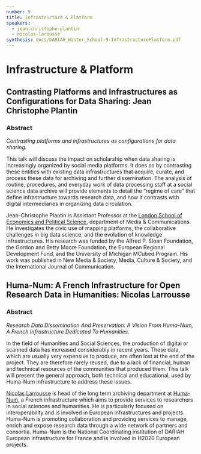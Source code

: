 ```yaml
---
number: 9
title: Infrastructure & Platform
speakers:
  - jean-christophe-plantin
  - nicolas-larousse
synthesis: docs/DARIAH_Winter_School-9-InfrastructurePlatform.pdf
---
```


# Infrastructure & Platform

## Contrasting Platforms and Infrastructures as Configurations for Data Sharing: Jean Christophe Plantin

### Abstract

_Contrasting platforms and infrastructures as configurations for data sharing._

This talk will discuss the impact on scholarship when data sharing is increasingly organized by social media platforms. It does so by contrasting these entities with existing data infrastructures that acquire, curate, and process these data for archiving and further dissemination. The analysis of routine, procedures, and everyday work of data processing staff at a social science data archive will provide elements to detail the “regime of care” that define infrastructure towards research data, and how it contrasts with digital intermediaries in organizing data circulation.

<Download download="docs/9.1-Plantin.pdf" />

<Speakers>

<Speaker speaker="jean-christophe-plantin">

Jean-Christophe Plantin is Assistant Professor at the [London School of Economics and Political Science](http://www.lse.ac.uk/media@lse/WhosWho/AcademicStaff/JC-Plantin.aspx), department of Media &amp; Communications. He investigates the civic use of mapping platforms, the collaborative challenges in big data science, and the evolution of knowledge infrastructures. His research was funded by the Alfred P. Sloan Foundation, the Gordon and Betty Moore Foundation, the European Regional Development Fund, and the University of Michigan MCubed Program. His work was published in New Media &amp; Society, Media, Culture &amp; Society, and the International Journal of Communication.

</Speaker>

</Speakers>

## Huma-Num: A French Infrastructure for Open Research Data in Humanities: Nicolas Larrousse

### Abstract

_Research Data Dissemination And Preservation: A Vision From Huma-Num, A French Infrastructure Dedicated To Humanities._

In the field of Humanities and Social Sciences, the production of digital or scanned data has increased considerably in recent years. These data, which are usually very expensive to produce, are often lost at the end of the project. They are therefore rarely reused, due to a lack of financial, human and technical resources of the communities that produced them. This talk will present the general approach, both technical and educational, used by Huma-Num infrastructure to address these issues.

<Download download="docs/9.2-Larrousse.pdf" />

<Speakers>

<Speaker speaker="nicolas-larousse">

[Nicolas Larrousse](http://www.huma-num.fr/personne/nicolas-larrousse) is head of the long term archiving department at [Huma-Num](http://www.huma-num.fr/), a French infrastructure which aims to provide services to researchers in social sciences and humanities. He is particularly focused on interoperability and is involved in European infrastructures and projects. Huma-Num is promoting collaboration and providing services to manage, enrich and expose research data through a wide network of partners and consortia. Huma-Num is the National Coordinating institution of DARIAH European infrastructure for France and is involved in H2020 European projects.

</Speaker>

</Speakers>
